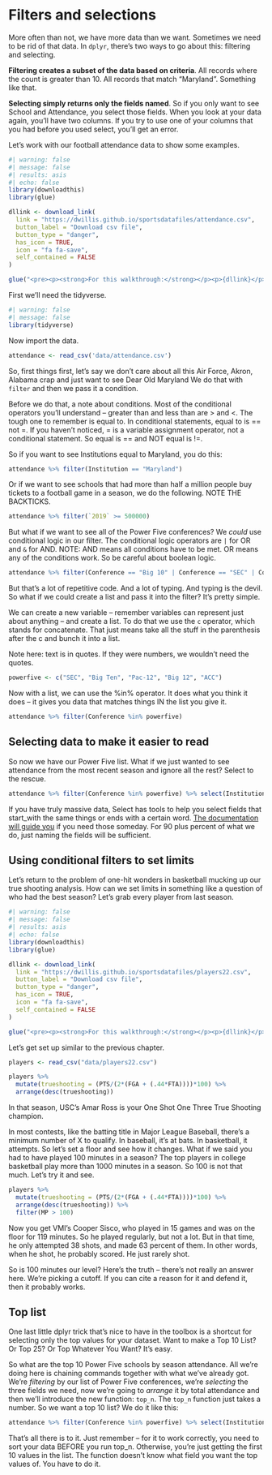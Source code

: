 # Filters and selections

More often than not, we have more data than we want. Sometimes we need to be rid of that data. In `dplyr`, there's two ways to go about this: filtering and selecting.

**Filtering creates a subset of the data based on criteria**. All records where the count is greater than 10. All records that match "Maryland". Something like that.

**Selecting simply returns only the fields named**. So if you only want to see School and Attendance, you select those fields. When you look at your data again, you'll have two columns. If you try to use one of your columns that you had before you used select, you'll get an error.

Let's work with our football attendance data to show some examples.

```r
#| warning: false
#| message: false
#| results: asis
#| echo: false
library(downloadthis)
library(glue)

dllink <- download_link(
  link = "https://dwillis.github.io/sportsdatafiles/attendance.csv",
  button_label = "Download csv file",
  button_type = "danger",
  has_icon = TRUE,
  icon = "fa fa-save",
  self_contained = FALSE
)

glue("<pre><p><strong>For this walkthrough:</strong></p><p>{dllink}</p></pre>")

```

First we'll need the tidyverse.

```r
#| warning: false
#| message: false
library(tidyverse)
```

Now import the data.

```r
attendance <- read_csv('data/attendance.csv')
```

So, first things first, let's say we don't care about all this Air Force, Akron, Alabama crap and just want to see Dear Old Maryland We do that with `filter` and then we pass it a condition. 

Before we do that, a note about conditions. Most of the conditional operators you'll understand -- greater than and less than are > and <. The tough one to remember is equal to. In conditional statements, equal to is == not =. If you haven't noticed, = is a variable assignment operator, not a conditional statement. So equal is == and NOT equal is !=. 

So if you want to see Institutions equal to Maryland, you do this:

```r
attendance %>% filter(Institution == "Maryland")
```

Or if we want to see schools that had more than half a million people buy tickets to a football game in a season, we do the following. NOTE THE BACKTICKS.

```r
attendance %>% filter(`2019` >= 500000)
```

But what if we want to see all of the Power Five conferences? We *could* use conditional logic in our filter. The conditional logic operators are `|` for OR and `&` for AND. NOTE: AND means all conditions have to be met. OR means any of the conditions work. So be careful about boolean logic.

```r
attendance %>% filter(Conference == "Big 10" | Conference == "SEC" | Conference == "Pac-12" | Conference == "ACC" | Conference == "Big 12")
```

But that's a lot of repetitive code. And a lot of typing. And typing is the devil. So what if we could create a list and pass it into the filter? It's pretty simple.

We can create a new variable -- remember variables can represent just about anything -- and create a list. To do that we use the `c` operator, which stands for concatenate. That just means take all the stuff in the parenthesis after the c and bunch it into a list.

Note here: text is in quotes. If they were numbers, we wouldn't need the quotes.

```r
powerfive <- c("SEC", "Big Ten", "Pac-12", "Big 12", "ACC")
```

Now with a list, we can use the %in% operator. It does what you think it does -- it gives you data that matches things IN the list you give it.

```r
attendance %>% filter(Conference %in% powerfive)
```

## Selecting data to make it easier to read

So now we have our Power Five list. What if we just wanted to see attendance from the most recent season and ignore all the rest? Select to the rescue.

```r
attendance %>% filter(Conference %in% powerfive) %>% select(Institution, Conference, `2018`)
```

If you have truly massive data, Select has tools to help you select fields that start_with the same things or ends with a certain word. [The documentation will guide you](https://dplyr.tidyverse.org/reference/select.html) if you need those someday. For 90 plus percent of what we do, just naming the fields will be sufficient.

## Using conditional filters to set limits

Let's return to the problem of one-hit wonders in basketball mucking up our true shooting analysis. How can we set limits in something like a question of who had the best season? Let's grab every player from last season.

```r
#| warning: false
#| message: false
#| results: asis
#| echo: false
library(downloadthis)
library(glue)

dllink <- download_link(
  link = "https://dwillis.github.io/sportsdatafiles/players22.csv",
  button_label = "Download csv file",
  button_type = "danger",
  has_icon = TRUE,
  icon = "fa fa-save",
  self_contained = FALSE
)

glue("<pre><p><strong>For this walkthrough:</strong></p><p>{dllink}</p></pre>")

```

Let's get set up similar to the previous chapter.

```r
players <- read_csv("data/players22.csv")

players %>%
  mutate(trueshooting = (PTS/(2*(FGA + (.44*FTA))))*100) %>%
  arrange(desc(trueshooting))
```

In that season, USC's Amar Ross is your One Shot One Three True Shooting champion.

In most contests, like the batting title in Major League Baseball, there's a minimum number of X to qualify. In baseball, it's at bats. In basketball, it attempts. So let's set a floor and see how it changes. What if we said you had to have played 100 minutes in a season? The top players in college basketball play more than 1000 minutes in a season. So 100 is not that much. Let's try it and see.

```r
players %>%
  mutate(trueshooting = (PTS/(2*(FGA + (.44*FTA))))*100) %>%
  arrange(desc(trueshooting)) %>%
  filter(MP > 100)
```

Now you get VMI's Cooper Sisco, who played in 15 games and was on the floor for 119 minutes. So he played regularly, but not a lot. But in that time, he only attempted 38 shots, and made 63 percent of them. In other words, when he shot, he probably scored. He just rarely shot.

So is 100 minutes our level? Here's the truth -- there's not really an answer here. We're picking a cutoff. If you can cite a reason for it and defend it, then it probably works.

## Top list

One last little dplyr trick that's nice to have in the toolbox is a shortcut for selecting only the top values for your dataset. Want to make a Top 10 List? Or Top 25? Or Top Whatever You Want? It's easy.

So what are the top 10 Power Five schools by season attendance. All we're doing here is chaining commands together with what we've already got. We're *filtering* by our list of Power Five conferences, we're *selecting* the three fields we need, now we're going to *arrange* it by total attendance and then we'll introduce the new function: `top_n`. The `top_n` function just takes a number. So we want a top 10 list? We do it like this:

```r
attendance %>% filter(Conference %in% powerfive) %>% select(Institution, Conference, `2019`) %>% arrange(desc(`2019`)) %>% top_n(10)
```

That's all there is to it. Just remember -- for it to work correctly, you need to sort your data BEFORE you run top_n. Otherwise, you're just getting the first 10 values in the list. The function doesn't know what field you want the top values of. You have to do it.
